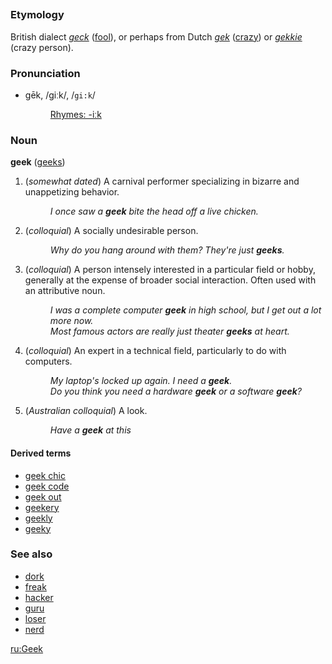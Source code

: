 =={{en}}==
===Etymology===
British dialect ''[[geck]]'' ([[fool]]), or perhaps from Dutch ''[[gek]]'' ([[crazy]]) or ''[[gekkie]]'' (crazy person).

===Pronunciation===
*gēk, /ɡiːk/, /<tt>gi:k</tt>/
*:[[Rhymes:English:-iːk|Rhymes: -iːk]]

===Noun===
'''geek''' ([[geeks]])

# (''somewhat dated'') A carnival performer specializing in bizarre and unappetizing behavior.
#: ''I once saw a '''geek''' bite the head off a live chicken.''
# (''colloquial'') A socially undesirable person.
#: ''Why do you hang around with them?  They're just '''geeks'''.''
# (''colloquial'') A person intensely interested in a particular field or hobby, generally at the expense of broader social interaction.  Often used with an attributive noun.
#: ''I was a complete computer '''geek''' in high school, but I get out a lot more now.''
#: ''Most famous actors are really just theater '''geeks''' at heart.''
# (''colloquial'') An expert in a technical field, particularly to do with computers.
#: ''My laptop's locked up again.  I need a '''geek'''.''
#: ''Do you think you need a hardware '''geek''' or a software '''geek'''?''
# (''Australian colloquial'') A look.
#: ''Have a '''geek''' at this''

====Derived terms====
*[[geek chic]]
*[[geek code]]
*[[geek out]]
*[[geekery]]
*[[geekly]]
*[[geeky]]

===See also===
*[[dork]]
*[[freak]]
*[[hacker]]
*[[guru]]
*[[loser]]
*[[nerd]]

[[ru:Geek]]